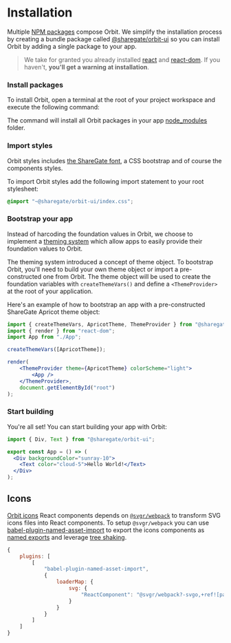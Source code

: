 
<Meta
    title="Getting Started/Installation"
    id="installation"
/>

# Installation

Multiple [NPM packages](https://www.npmjs.com/settings/orbit-ui/packages) compose Orbit. We simplify the installation process by creating a bundle package called [@sharegate/orbit-ui](https://www.npmjs.com/package/@sharegate/orbit-ui) so you can install Orbit by adding a single package to your app.

> We take for granted you already installed [react](https://www.npmjs.com/package/react) and [react-dom](https://www.npmjs.com/package/react-dom). If you haven't, **you'll get a warning at installation**.

### Install packages

To install Orbit, open a terminal at the root of your project workspace and execute the following command:

<PackageInstallationSnippet packageName="bundle" />

The command will install all Orbit packages in your app [node_modules](https://docs.npmjs.com/cli/v7/configuring-npm/folders#node-modules) folder.

### Import styles

Orbit styles includes [the ShareGate font](?path=/docs/typography--page), a CSS bootstrap and of course the components styles.

To import Orbit styles add the following import statement to your root stylesheet:

```css
@import "~@sharegate/orbit-ui/index.css";
```

### Bootstrap your app

Instead of harcoding the foundation values in Orbit, we choose to implement a [theming system](#) which allow apps to easily provide their foundation values to Orbit.

The theming system introduced a concept of theme object. To bootstrap Orbit, you'll need to build your own theme object or import a pre-constructed one from Orbit. The theme object will be used to create the foundation variables with `createThemeVars()` and define a `<ThemeProvider>` at the root of your application.

Here's an example of how to bootstrap an app with a pre-constructed ShareGate Apricot theme object:

```jsx
import { createThemeVars, ApricotTheme, ThemeProvider } from "@sharegate/orbit-ui";
import { render } from "react-dom";
import App from "./App";

createThemeVars([ApricotTheme]);

render(
    <ThemeProvider theme={ApricotTheme} colorScheme="light">
        <App />
    </ThemeProvider>,
    document.getElementById("root")
);
```

### Start building

You're all set! You can start building your app with Orbit:

```jsx
import { Div, Text } from "@sharegate/orbit-ui";

export const App = () => (
  <Div backgroundColor="sunray-10">
    <Text color="cloud-5">Hello World!</Text>
  </Div>
);
```

## Icons

[Orbit icons](?path=/docs/icon-gallery--page) React components depends on [`@svgr/webpack`](https://react-svgr.com/docs/getting-started/) to transform SVG icons files into React components. To setup `@svgr/webpack` you can use [babel-plugin-named-asset-import](https://www.npmjs.com/package/babel-plugin-named-asset-import) to export the icons components as [named exports](https://developer.mozilla.org/en-US/docs/web/javascript/reference/statements/export) and leverage [tree shaking](https://webpack.js.org/guides/tree-shaking/).

```javascript
{
    plugins: [
        [
            "babel-plugin-named-asset-import",
            {
                loaderMap: {
                    svg: {
                        "ReactComponent": "@svgr/webpack?-svgo,+ref![path]"
                    }
                }
            }
        ]
    ]
}
```
